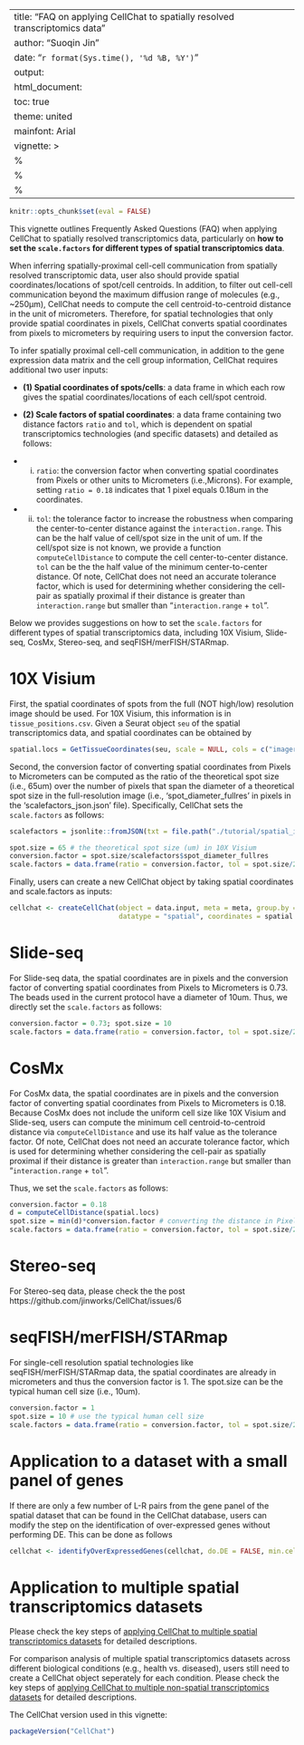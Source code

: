 
---
title: "FAQ on applying CellChat to spatially resolved transcriptomics data"
author: "Suoqin Jin"
date: "`r format(Sys.time(), '%d %B, %Y')`"
output:
  html_document:
    toc: true
    theme: united
mainfont: Arial
vignette: >
  %\VignetteIndexEntry{FAQ on applying CellChat to spatially resolved transcriptomics data}
  %\VignetteEngine{knitr::rmarkdown}
  %\VignetteEncoding{UTF-8}
---

```r
knitr::opts_chunk$set(eval = FALSE)
```

This vignette outlines Frequently Asked Questions (FAQ) when applying CellChat to spatially resolved transcriptomics data, particularly on **how to set the `scale.factors` for different types of spatial transcriptomics data**.

When inferring spatially-proximal cell-cell communication from spatially resolved transcriptomic data, user also should provide spatial coordinates/locations of spot/cell centroids. In addition, to filter out cell-cell communication beyond the maximum diffusion range of molecules (e.g., ~250μm), CellChat needs to compute the cell centroid-to-centroid distance in the unit of micrometers. Therefore, for spatial technologies that only provide spatial coordinates in pixels, CellChat converts spatial coordinates from pixels to micrometers by requiring users to input the conversion factor. 

To infer spatially proximal cell-cell communication, in addition to the gene expression data matrix and the cell group information, CellChat requires additional two user inputs:

* **(1) Spatial coordinates of spots/cells**: a data frame in which each row gives the spatial coordinates/locations of each cell/spot centroid. 

* **(2) Scale factors of spatial coordinates**: a data frame containing two distance factors `ratio` and `tol`, which is dependent on spatial transcriptomics technologies (and specific datasets) and detailed as follows: 

- (i) `ratio`: the conversion factor when converting spatial coordinates from Pixels or other units to Micrometers (i.e.,Microns). For example, setting `ratio = 0.18` indicates that 1 pixel equals 0.18um in the coordinates. 

- (ii) `tol`: the tolerance factor to increase the robustness when comparing the center-to-center distance against the `interaction.range`. This can be the half value of cell/spot size in the unit of um. If the cell/spot size is not known, we provide a function `computeCellDistance` to compute the cell center-to-center distance. `tol` can be the the half value of the minimum center-to-center distance. Of note, CellChat does not need an accurate tolerance factor, which is used for determining whether considering the cell-pair as spatially proximal if their distance is greater than `interaction.range` but smaller than "`interaction.range` + `tol`".    

Below we provides suggestions on how to set the `scale.factors` for different types of spatial transcriptomics data, including 10X Visium, Slide-seq, CosMx, Stereo-seq, and seqFISH/merFISH/STARmap. 

# 10X Visium

First, the spatial coordinates of spots from the full (NOT high/low) resolution image should be used. For 10X Visium, this information is in `tissue_positions.csv`. Given a Seurat object `seu` of the spatial transcriptomics data, and spatial coordinates can be obtained by 
```r
spatial.locs = GetTissueCoordinates(seu, scale = NULL, cols = c("imagerow", "imagecol"))
```

Second, the conversion factor of converting spatial coordinates from Pixels to Micrometers can be computed as the ratio of the theoretical spot size (i.e., 65um) over the number of pixels that span the diameter of a theoretical spot size in the full-resolution image (i.e., 'spot_diameter_fullres' in pixels in the 'scalefactors_json.json' file). Specifically, CellChat sets the `scale.factors` as follows: 
```r
scalefactors = jsonlite::fromJSON(txt = file.path("./tutorial/spatial_imaging_data_visium-brain", 'scalefactors_json.json'))

spot.size = 65 # the theoretical spot size (um) in 10X Visium
conversion.factor = spot.size/scalefactors$spot_diameter_fullres
scale.factors = data.frame(ratio = conversion.factor, tol = spot.size/2)
```

Finally, users can create a new CellChat object by taking spatial coordinates and scale.factors as inputs: 
```r
cellchat <- createCellChat(object = data.input, meta = meta, group.by = "labels",
                           datatype = "spatial", coordinates = spatial.locs, scale.factors = scale.factors)
```

# Slide-seq
For Slide-seq data, the spatial coordinates are in pixels and the conversion factor of converting spatial coordinates from Pixels to Micrometers is 0.73. The beads used in the current protocol have a diameter of 10um. Thus, we directly set the `scale.factors` as follows:
```r
conversion.factor = 0.73; spot.size = 10
scale.factors = data.frame(ratio = conversion.factor, tol = spot.size/2)
```

# CosMx
For CosMx data, the spatial coordinates are in pixels and the conversion factor of converting spatial coordinates from Pixels to Micrometers is 0.18. Because CosMx does not include the uniform cell size like 10X Visium and Slide-seq, users can compute the minimum cell centroid-to-centroid distance via `computeCellDistance` and use its half value as the tolerance factor. Of note, CellChat does not need an accurate tolerance factor, which is used for determining whether considering the cell-pair as spatially proximal if their distance is greater than `interaction.range` but smaller than "`interaction.range` + `tol`".  

Thus, we set the `scale.factors` as follows:
```r
conversion.factor = 0.18
d = computeCellDistance(spatial.locs)
spot.size = min(d)*conversion.factor # converting the distance in Pixels to Micrometers
scale.factors = data.frame(ratio = conversion.factor, tol = spot.size/2)
```
# Stereo-seq
For Stereo-seq data, please check the the post https://github.com/jinworks/CellChat/issues/6

# seqFISH/merFISH/STARmap
For single-cell resolution spatial technologies like seqFISH/merFISH/STARmap data, the spatial coordinates are already in micrometers and thus the conversion factor is 1. The spot.size can be the typical human cell size (i.e., 10um). 
```r
conversion.factor = 1
spot.size = 10 # use the typical human cell size
scale.factors = data.frame(ratio = conversion.factor, tol = spot.size/2)
```

# Application to a dataset with a small panel of genes
If there are only a few number of L-R pairs from the gene panel of the spatial dataset that can be found in the CellChat database, users can modify the step on the identification of over-expressed genes without performing DE. This can be done as follows
```r
cellchat <- identifyOverExpressedGenes(cellchat, do.DE = FALSE, min.cells = 10)
```

# Application to multiple spatial transcriptomics datasets
Please check the key steps of [applying CellChat to multiple spatial transcriptomics datasets](https://htmlpreview.github.io/?https://github.com/jinworks/CellChat/blob/master/tutorial/CellChat_analysis_of_multiple_spatial_transcriptomics_datasets.html) for detailed descriptions. 

For comparison analysis of multiple spatial transcriptomics datasets across different biological conditions (e.g., health vs. diseased), users still need to create a CellChat object seperately for each condition. Please check the key steps of [applying CellChat to multiple non-spatial transcriptomics datasets](https://htmlpreview.github.io/?https://github.com/jinworks/CellChat/blob/master/tutorial/Comparison_analysis_of_multiple_datasets.html) for detailed descriptions. 

The CellChat version used in this vignette:
```r
packageVersion("CellChat")
```


